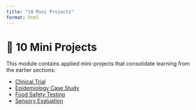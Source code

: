 ```yaml
---
title: "10 Mini Projects"
format: html
---
```


# 🧪 10 Mini Projects

This module contains applied mini-projects that consolidate learning from the earlier sections:

- [Clinical Trial](1_clinical_trial.ipynb)
- [Epidemiology Case Study](2_epidemiology_case_study.ipynb)
- [Food Safety Testing](3_food_safety_testing.ipynb)
- [Sensory Evaluation](4_sensory_evaluation.ipynb)
